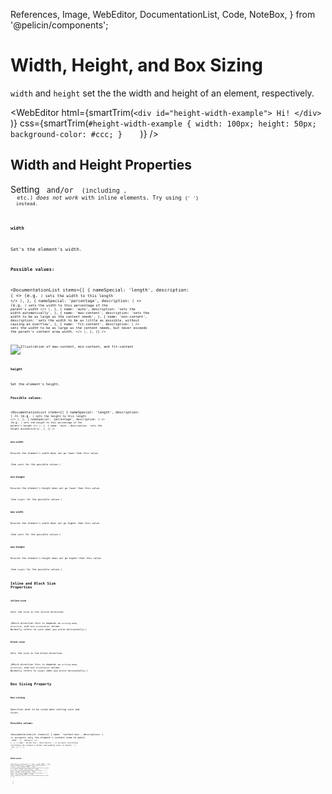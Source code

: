   References,
  Image,
  WebEditor,
  DocumentationList,
  Code,
  NoteBox,
} from '@pelicin/components';

<MetadataConfigurer title="Width, Height, and Box Sizing" dateCreated="2021-03-11" />

# Width, Height, and Box Sizing

`width` and `height` set the the width and height of an element, respectively.

<WebEditor
  html={smartTrim(`
    <div id="height-width-example">
      Hi!
    </div>    
  `)}
  css={smartTrim(`
    #height-width-example {
      width: 100px;
      height: 50px;
      background-color: #ccc;
    }    
  `)}
/>

## Width and Height Properties

<NoteBox type="warning" title="Working with Inline Elements">
  Setting <Code str="width" /> and/or <Code str="height" /> (including <Code str="min-height" />,
  etc.) <em>does not work</em> with inline elements. Try using <Code str="display: inline-block" />{' '}
  instead.
</NoteBox>

### `width`

Set's the element's width.

**Possible values:**

<DocumentationList
  items={[
    {
      nameSpecial: 'length',
      description: (
        <>
          (e.g. <Code str="100px" />) sets the width to this length
        </>
      ),
    },
    {
      nameSpecial: 'percentage',
      description: (
        <>
          (e.g. <Code str="50%" />) sets the width to this percentage of the parent's width
        </>
      ),
    },
    {
      name: 'auto',
      description: 'sets the width automatically',
    },
    {
      name: 'max-content',
      description: 'sets the width to be as large as the content needs',
    },
    {
      name: 'min-content',
      description: 'sets the width to be as little as possible, without causing an overflow',
    },
    {
      name: 'fit-content',
      description: (
        <>
          sets the width to be as large as the content needs, but never exceeds the parent's content
          area width.
        </>
      ),
    },
  ]}
/>

<Image
  path="/res/web/css/width-max-content-min-content-fit-content.png"
  alt="Illustration of max-content, min-content, and fit-content"
/>

### `height`

Set the element's height.

**Possible values:**

<DocumentationList
  items={[
    {
      nameSpecial: 'length',
      description: (
        <>
          (e.g. <Code str="100px" />) sets the height to this length
        </>
      ),
    },
    {
      nameSpecial: 'percentage',
      description: (
        <>
          (e.g. <Code str="50%" />) sets the height to this percentage of the parent's height
        </>
      ),
    },
    {
      name: 'auto',
      description: 'sets the height automatically',
    },
  ]}
/>

### `min-width`

Ensures the element's width does not go lower than this value.

(See `width` for the possible values.)

### `min-height`

Ensures the element's height does not go lower than this value.

(See `height` for the possible values.)

### `max-width`

Ensures the element's width does not go higher than this value.

(See `width` for the possible values.)

### `max-height`

Ensures the element's height does not go higher than this value.

(See `height` for the possible values.)

## Inline and Block Size Properties

### `inline-size`

Sets the size in the inline direction.

(Which direction this is depends on `writing-mode`, `direction`, and `text-orientation` values. Normally refers to `width` when you write horizontally.)

### `block-size`

Sets the size in the block direction.

(Which direction this is depends on `writing-mode`, `direction`, and `text-orientation` values. Normally refers to `height` when you write horizontally.)

## Box Sizing Property

### `box-sizing`

Specifies what to be sized when setting `width` and `height`.

**Possible values:**

<DocumentationList
  items={[
    {
      name: 'content-box',
      description: (
        <>
          accounts only the element's content area to match <Code str="width" /> and{' '}
          <Code str="height" /> (default)
        </>
      ),
    },
    {
      name: 'border-box',
      description: (
        <>
          accounts everything (including the element's border and padding area) to match{' '}
          <Code str="width" /> and <Code str="height" />
        </>
      ),
    },
  ]}
/>

<Image path="/res/web/css/box-model.png" caption="Illustration of CSS Box model" />

## References

<References
  references={[
    {
      text: 'width (MDN)',
      link: `https://developer.mozilla.org/en-US/docs/Web/CSS/width`,
    },
    {
      text: 'fit-content (MDN)',
      link: `https://developer.mozilla.org/en-US/docs/Web/CSS/fit-content`,
    },
    {
      text: 'width (CSS-Tricks)',
      link: `https://css-tricks.com/almanac/properties/w/width/`,
    },
    {
      text: 'height (CSS-Tricks)',
      link: `https://css-tricks.com/almanac/properties/w/height/`,
    },
    {
      text: 'box-sizing (MDN)',
      link: `https://developer.mozilla.org/en-US/docs/Web/CSS/box-sizing`,
    },
  ]}
></References>
